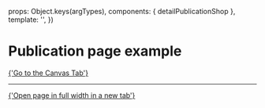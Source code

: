 
<Meta of={DetailPublicationShopStories} />

  props: Object.keys(argTypes),
  components: { detailPublicationShop },
  template: '<detailPublicationShop />',
})

# Publication page example

<a href="?path=/story/pages-publication-shop--example">
  {'Go to the Canvas Tab'}
</a>

---

<a href="?id=pages-publication-shop--example" target="_blank">
  {'Open page in full width in a new tab'}
</a>

<Canvas>
  <Story of={DetailPublicationShopStories.Example} />
</Canvas>
